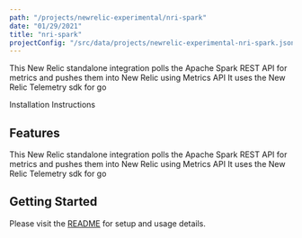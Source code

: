 ```yaml
---
path: "/projects/newrelic-experimental/nri-spark"
date: "01/29/2021"
title: "nri-spark"
projectConfig: "/src/data/projects/newrelic-experimental-nri-spark.json"
---
```


<!-- Imports must occur at the top of the file -->

This New Relic standalone integration polls the Apache Spark REST API for metrics and pushes them into New Relic using Metrics API It uses the New Relic Telemetry sdk for go

<Link to="https://github.com/newrelic-experimental/nri-spark">Installation Instructions</Link>

## Features

This New Relic standalone integration polls the Apache Spark REST API for metrics and pushes them into New Relic using Metrics API It uses the New Relic Telemetry sdk for go

## Getting Started

Please visit the [README](https://github.com/newrelic-experimental/nri-spark#readme) for setup and usage details.
